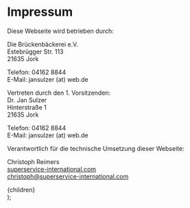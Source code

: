 
# Impressum

Diese Webseite wird betrieben durch:

Die Brückenbäckerei e.V.<br />
Estebrügger Str. 113<br />
21635 Jork

Telefon: 04162 8844<br />
E-Mail: jansulzer (at) web.de

Vertreten durch den 1. Vorsitzenden:<br />
Dr. Jan Sulzer<br />
Hinterstraße 1<br />
21635 Jork

Telefon: 04162 8844<br />
E-Mail: jansulzer (at) web.de

Verantwortlich für die technische Umsetzung dieser Webseite:

Christoph Reimers<br />
[superservice-international.com](https://superservice-international.com)<br />
christoph@superservice-international.com

  <DefaultLayout title="Impressum">
    <div className="prose mx-auto">{children}</div>
  </DefaultLayout>
);

